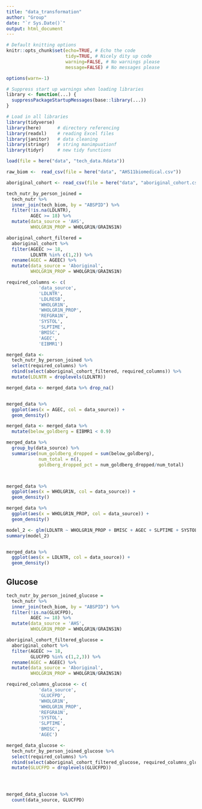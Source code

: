 ```yaml
---
title: "data_transformation"
author: "Group"
date: "`r Sys.Date()`"
output: html_document
---
```


```r
# Default knitting options
knitr::opts_chunk$set(echo=TRUE, # Echo the code
                      tidy=TRUE, # Nicely dity up code
                      warning=FALSE, # No warnings please 
                      message=FALSE) # No messages please

options(warn=-1) 

# Suppress start up warnings when loading libraries
library <- function(...) {
  suppressPackageStartupMessages(base::library(...))
}
```

```r
# Load in all libraries
library(tidyverse)
library(here)      # directory referencing
library(readxl)    # reading Excel files
library(janitor)   # data cleaning 
library(stringr)   # string manimpuationf
library(tidyr)     # new tidy functions
```


```r


load(file = here("data", "tech_data.Rdata"))

raw_biom <-  read_csv(file = here("data", "AHS11biomedical.csv"))

aboriginal_cohort <- read_csv(file = here("data", "aboriginal_cohort.csv"))

tech_nutr_by_person_joined = 
  tech_nutr %>% 
  inner_join(tech_biom, by = "ABSPID") %>% 
  filter(!is.na(LDLNTR),
         AGEC >= 18) %>% 
  mutate(data_source = 'AHS',
         WHOLGR1N_PROP = WHOLGR1N/GRAINS1N)

aboriginal_cohort_filtered =
  aboriginal_cohort %>% 
  filter(AGEEC >= 18,
         LDLNTR %in% c(1,2)) %>% 
  rename(AGEC = AGEEC) %>% 
  mutate(data_source = 'Aboriginal',
         WHOLGR1N_PROP = WHOLGR1N/GRAINS1N)

required_columns <- c(
            'data_source',
            'LDLNTR',
            'LDLRESB',
            'WHOLGR1N',
            'WHOLGR1N_PROP',
            'REFGRA1N',
            'SYSTOL',
            'SLPTIME',
            'BMISC',
            'AGEC',
            'EIBMR1')

merged_data <- 
  tech_nutr_by_person_joined %>% 
  select(required_columns) %>% 
  rbind(select(aboriginal_cohort_filtered, required_columns)) %>% 
  mutate(LDLNTR = droplevels(LDLNTR))

merged_data <- merged_data %>% drop_na()


merged_data %>% 
  ggplot(aes(x = AGEC, col = data_source)) +
  geom_density()

merged_data <- merged_data %>% 
  mutate(below_goldberg = EIBMR1 < 0.9)

merged_data %>% 
  group_by(data_source) %>% 
  summarise(num_goldberg_dropped = sum(below_goldberg),
            num_total = n(),
            goldberg_dropped_pct = num_goldberg_dropped/num_total)



merged_data %>% 
  ggplot(aes(x = WHOLGR1N, col = data_source)) +
  geom_density()

merged_data %>% 
  ggplot(aes(x = WHOLGR1N_PROP, col = data_source)) +
  geom_density()

model_2 <- glm(LDLNTR ~ WHOLGR1N_PROP + BMISC + AGEC + SLPTIME + SYSTOL, family = "binomial", data = merged_data)
summary(model_2)


merged_data %>% 
  ggplot(aes(x = LDLNTR, col = data_source)) +
  geom_density()

```


## Glucose

```r


tech_nutr_by_person_joined_glucose = 
  tech_nutr %>% 
  inner_join(tech_biom, by = "ABSPID") %>% 
  filter(!is.na(GLUCFPD),
         AGEC >= 18) %>% 
  mutate(data_source = 'AHS',
         WHOLGR1N_PROP = WHOLGR1N/GRAINS1N)

aboriginal_cohort_filtered_glucose =
  aboriginal_cohort %>% 
  filter(AGEEC >= 18,
         GLUCFPD %in% c(1,2,3)) %>% 
  rename(AGEC = AGEEC) %>% 
  mutate(data_source = 'Aboriginal',
         WHOLGR1N_PROP = WHOLGR1N/GRAINS1N)

required_columns_glucose <- c(
            'data_source',
            'GLUCFPD',
            'WHOLGR1N',
            'WHOLGR1N_PROP',
            'REFGRA1N',
            'SYSTOL',
            'SLPTIME',
            'BMISC',
            'AGEC')

merged_data_glucose <- 
  tech_nutr_by_person_joined_glucose %>% 
  select(required_columns) %>% 
  rbind(select(aboriginal_cohort_filtered_glucose, required_columns_glucose)) %>% 
  mutate(GLUCFPD = droplevels(GLUCFPD))




merged_data_glucose %>% 
  count(data_source, GLUCFPD) 

```

